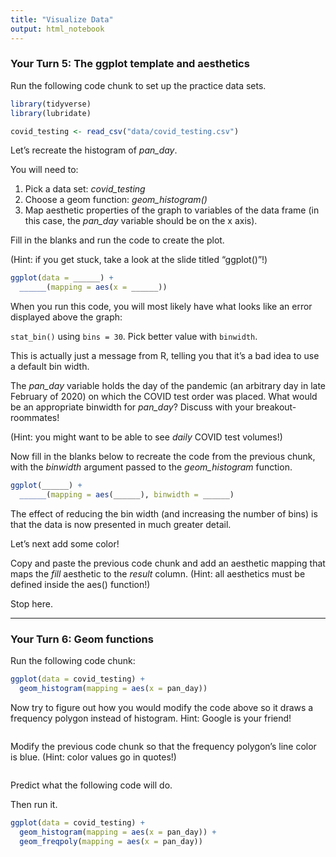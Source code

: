 ```yaml
---
title: "Visualize Data"
output: html_notebook
---
```


### Your Turn 5: The ggplot template and aesthetics


Run the following code chunk to set up the practice data sets.

```r
library(tidyverse)
library(lubridate)

covid_testing <- read_csv("data/covid_testing.csv") 
```



Let's recreate the histogram of *pan_day*. 

You will need to:

1. Pick a data set: *covid_testing*
2. Choose a geom function: *geom_histogram()*
3. Map aesthetic properties of the graph to variables of the data frame (in this case, the *pan_day* variable should be on the x axis).

Fill in the blanks and run the code to create the plot.

(Hint: if you get stuck, take a look at the slide titled "ggplot()"!)

```r
ggplot(data = ______) +
  ______(mapping = aes(x = ______))
```




When you run this code, you will most likely have what looks like an error displayed above the graph:

  `stat_bin()` using `bins = 30`. Pick better value with `binwidth`.

This is actually just a message from R, telling you that it's a bad idea to use a default bin width. 

The *pan_day* variable holds the day of the pandemic (an arbitrary day in late February of 2020) on which the COVID test order was placed. What would be an appropriate binwidth for *pan_day*? Discuss with your breakout-roommates! 

(Hint: you might want to be able to see _daily_ COVID test volumes!)

Now fill in the blanks below to recreate the code from the previous chunk, with the *binwidth* argument passed to the *geom_histogram* function. 

```r
ggplot(______) +
  ______(mapping = aes(______), binwidth = ______)
```




The effect of reducing the bin width (and increasing the number of bins) is that the data is now presented in much greater detail. 

Let's next add some color!

Copy and paste the previous code chunk and add an aesthetic mapping that maps the *fill* aesthetic to the *result* column. (Hint: all aesthetics must be defined inside the aes() function!)




Stop here.

*******************************************************





### Your Turn 6: Geom functions


Run the following code chunk:

```r
ggplot(data = covid_testing) +
  geom_histogram(mapping = aes(x = pan_day))
```


Now try to figure out how you would modify the code above so it draws a frequency polygon instead of histogram. Hint: Google is your friend!

```r

```




Modify the previous code chunk so that the frequency polygon's line color is blue. (Hint: color values go in quotes!)

```r

```







Predict what the following code will do. 

Then run it.

```r
ggplot(data = covid_testing) +
  geom_histogram(mapping = aes(x = pan_day)) +
  geom_freqpoly(mapping = aes(x = pan_day))
```


